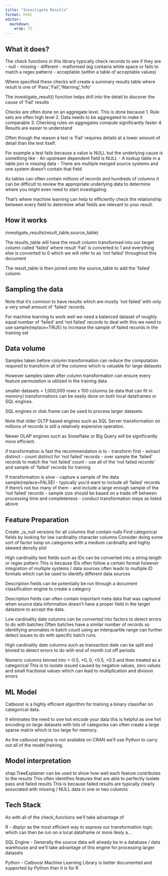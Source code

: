 ```yaml
---
title: "Investigate Results"
format: html
editor: 
  markdown: 
    wrap: 72
---
```


## What it does?

The check functions in this library typically check records to see if
they are - null - missing - different - malformed (eg contains white
space or fails to match a regex pattern) - acceptable (within a table of
acceptable values)

Where specified these checks will create a summary results table where
result is one of 'Pass','Fail','Warning','Info'

The investigate_result() function helps drill into the detail to
discover the cause of 'Fail' results

Checks are often done on an aggregate level. This is done because 1.
Rule sets are often high level 2. Data needs to be aggregated to make it
comparable 3. Checking rules on aggregates compute significantly faster
4. Results are easier to understand

Often though the reason a test is 'Fail' requires details at a lower
amount of detail than the test itself.

For example a test fails because a value is NULL but the underlying
cause is something like - An upstream dependent field is NULL - A lookup
table in a table join is missing data - There are multiple merged source
systems and one system doesn't contain that field

As tables can often contain millions of records and hundreds of columns
it can be difficult to review the appropriate underlying data to
determine where you might even need to start investigating.

That's where machine learning can help to efficiently check the
relationship between every field to determine what fields are relevant
to your result.

## How it works

investigate_results(result_table,source_table)

The results_table will have the result column transformed into our
target column called 'failed' where result 'Fail' is converted to 1 and
everything else is converted to 0 which we will refer to as 'not failed'
throughout this document

The result_table is then joined onto the source_table to add the
'failed' column

## Sampling the data

Note that it's common to have results which are mostly 'not failed' with
only a very small amount of 'failed' records.

For machine learning to work well we need a balanced dataset of roughly
equal number of 'failed' and 'not failed' records to deal with this we
need to use sample(replace=TRUE) to increase the sample of failed
records in the training set

## Data volume

Samples taken before column transformation can reduce the computation
required to transform all of the columns which is valuable for large
datasets

However samples taken after column transformation can ensure every
feature permutation is utilized in the training data

smaller datasets \< 1,000,000 rows x 100 columns (ie data that can fit
in memory) transformations can be easily done on both local dataframes
or SQL engines.

SQL engines or disk.frame can be used to process larger datasets.

Note that older OLTP based engines such as SQL Server transformation on
millions of records is still a relatively expensive operation.

Newer OLAP engines such as Snowflake or Big Query will be significantly
more efficient.

if transformation is fast the recommendation is to - transform first -
extract distinct - count distinct for 'not failed' records - over sample
the 'failed' records to match the 'not failed' count - use all of the
'not failed records' and sample of 'failed' records for training

If transformation is slow - capture a sample of the data
sample(replace=FALSE) - typically you'd want to include all 'failed'
records if there's not too many of them - and include a large enough
sample of the 'not failed' records - sample size should be based on a
trade off between processing time and completeness - conduct
transformation steps as listed above

## Feature Preparation

Create \_is_null versions for all columns that contain nulls Find
categorical fields by looking for low cardinality character columns
Consider doing some sort of factor lump on categories with a medium
cardinality and highly skewed density plot

High cardinality text fields such as IDs can be converted into a string
length or regex pattern This is because IDs often follow a certain
format however integration of multiple systems / data sources often
leads to multiple ID formats which can be used to identify different
data sources

Description fields can be potentially be run through a document
classification engine to create a category

Description fields can often contain important meta data that was
captured when source data information doesn't have a proper field in the
target datastore to accept the data.

Low cardinality date columns can be converted into factors to detect
errors to do with batches Often batches have a similar number of records
so identifying anomalies in batch count using an interquartile range can
further detect issues to do with specific batch runs.

High cardinality date columns such as transaction date can be split and
binned to detect errors to do with end of month cut off periods

Numeric columns binned into \<-0.5, \<0, 0, \<0.5, \>0.5 and then
treated as a categorical This is to isolate issued caused by negative
values, zero values and small fractional values which can lead to
multiplication and division errors

## ML Model

Catboost is a highly efficient algorithm for training a binary
classifier on categorical data.

It eliminates the need to one hot encode your data this is helpful as
one hot encoding on large datasets with lots of categories can often
create a large sparse matrix which is too large for memory.

As the catboost engine is not available on CRAN we'll use Python to
carry out all of the model training.

## Model interpretation

shap.TreeExplainer can be used to show how well each feature contributes
to the results This often identifies features that are able to perfectly
isolate pass and failed results This is because failed results are
typically clearly associated with missing / NULL data in one or two
columns

## Tech Stack

As with all of the check_functions we'll take advantage of

R - dbplyr as the most efficient way to express our transformation logic
which can then be run on a local dataframe or more likely a...

SQL Engine - Generally the source data will already be in a database /
data warehouse and we'll take advantage of this engine for processing
larger datasets

Python - Catboost Machine Learning Library is better documented and
supported by Python than it is for R
